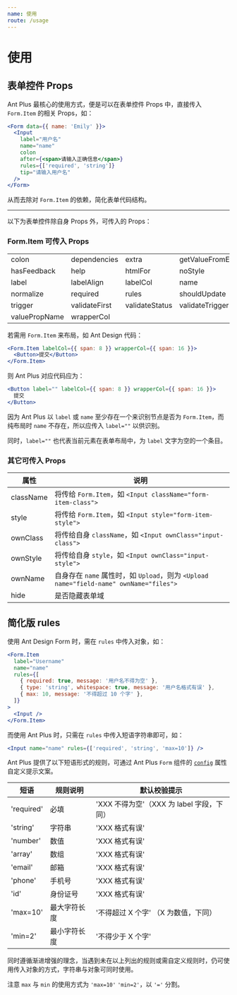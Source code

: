 ```yaml
---
name: 使用
route: /usage
---
```


# 使用

## 表单控件 Props

Ant Plus 最核心的使用方式，便是可以在表单控件 Props 中，直接传入 `Form.Item` 的相关 Props，如：

```jsx harmony
<Form data={{ name: 'Emily' }}>
  <Input
    label="用户名"
    name="name"
    colon
    after={<span>请输入正确信息</span>}
    rules={['required', 'string']}
    tip="请输入用户名"
  />
</Form>
```

从而去除对 `Form.Item` 的依赖，简化表单代码结构。

---

以下为表单控件除自身 Props 外，可传入的 Props：

### Form.Item 可传入 Props

|               |               |                |                   |
| ------------- | ------------- | -------------- | ----------------- |
| colon         | dependencies  | extra          | getValueFromEvent |
| hasFeedback   | help          | htmlFor        | noStyle           |
| label         | labelAlign    | labelCol       | name              |
| normalize     | required      | rules          | shouldUpdate      |
| trigger       | validateFirst | validateStatus | validateTrigger   |
| valuePropName | wrapperCol    |                |                   |

若需用 `Form.Item` 来布局，如 Ant Design 代码：

```jsx
<Form.Item labelCol={{ span: 8 }} wrapperCol={{ span: 16 }}>
  <Button>提交</Button>
</Form.Item>
```

则 Ant Plus 对应代码应为：

```jsx
<Button label="" labelCol={{ span: 8 }} wrapperCol={{ span: 16 }}>
  提交
</Button>
```

因为 Ant Plus 以 `label` 或 `name` 至少存在一个来识别节点是否为 `Form.Item`，而纯布局时 `name` 不存在，所以应传入 `label=""` 以供识别。

同时，`label=""` 也代表当前元素在表单布局中，为 `label` 文字为空的一个条目。

### 其它可传入 Props

| 属性      | 说明                                                                                   |
| --------- | -------------------------------------------------------------------------------------- |
| className | 将传给 `Form.Item`，如 `<Input className="form-item-class">`                           |
| style     | 将传给 `Form.Item`，如 `<Input style="form-item-style">`                               |  |
| ownClass  | 将传给自身 `className`，如 `<Input ownClass="input-class">`                            |
| ownStyle  | 将传给自身 `style`，如 `<Input ownClass="input-style">`                                |
| ownName   | 自身存在 `name` 属性时，如 `Upload`，则为 `<Upload name="field-name" ownName="files">` |
| hide      | 是否隐藏表单域                                                                         |

## 简化版 rules

使用 Ant Design Form 时，需在 `rules` 中传入对象，如：

```jsx harmony
<Form.Item
  label="Username"
  name="name"
  rules={[
    { required: true, message: '用户名不得为空' },
    { type: 'string', whitespace: true, message: '用户名格式有误' },
    { max: 10, message: '不得超过 10 个字' },
  ]}
>
  <Input />
</Form.Item>
```

而使用 Ant Plus 时，只需在 `rules` 中传入短语字符串即可，如：

```jsx harmony
<Input name="name" rules={['required', 'string', 'max=10']} />
```

Ant Plus 提供了以下短语形式的规则，可通过 Ant Plus `Form` 组件的 [`config`](https://nanxiaobei.github.io/ant-plus/form#config) 属性自定义提示文案。

| 短语       | 规则说明     | 默认校验提示                              |
| ---------- | ------------ | ----------------------------------------- |
| 'required' | 必填         | 'XXX 不得为空'（XXX 为 label 字段，下同） |
| 'string'   | 字符串       | 'XXX 格式有误'                            |
| 'number'   | 数值         | 'XXX 格式有误'                            |
| 'array'    | 数组         | 'XXX 格式有误'                            |
| 'email'    | 邮箱         | 'XXX 格式有误'                            |
| 'phone'    | 手机号       | 'XXX 格式有误'                            |
| 'id'       | 身份证号     | 'XXX 格式有误'                            |
| 'max=10'   | 最大字符长度 | '不得超过 X 个字' （X 为数值，下同）      |
| 'min=2'    | 最小字符长度 | '不得少于 X 个字'                         |

同时遵循渐进增强的理念，当遇到未在以上列出的规则或需自定义规则时，仍可使用传入对象的方式，字符串与对象可同时使用。

注意 `max` 与 `min` 的使用方式为 `'max=10'` `'min=2'`，以 `'='` 分割。
